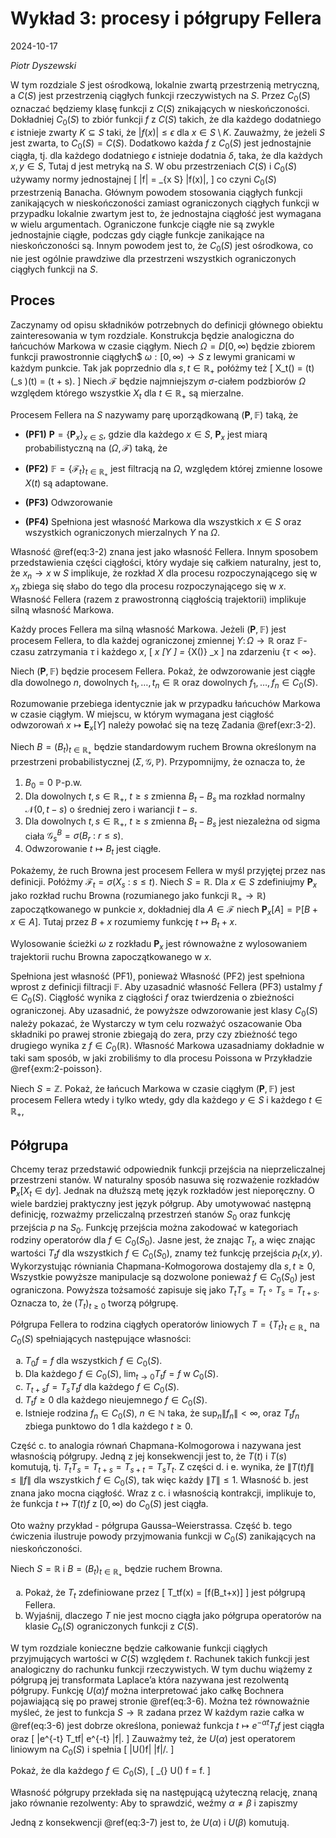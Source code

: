 # Wykład 3: procesy i półgrupy Fellera {-}

2024-10-17

*Piotr Dyszewski*

W tym rozdziale $S$ jest ośrodkową, lokalnie zwartą przestrzenią 
metryczną, a $C(S)$ jest przestrzenią ciągłych funkcji rzeczywistych na $S$.
Przez $C_0(S)$ oznaczać będziemy klasę funkcji z $C(S)$ znikających w nieskończoności. Dokładniej
$C_0(S)$ to zbiór funkcji $f$ z $C(S)$ takich, że dla każdego dodatniego $\epsilon$ istnieje zwarty
$K \subseteq S$ taki, że $|f(x)| \leq \epsilon$ dla $x \in S \setminus K$. 
Zauważmy, że jeżeli $S$ jest zwarta, to $C_0(S) = C(S)$. Dodatkowo każda
$f$ z $C_0(S)$ jest jednostajnie ciągła, tj. dla każdego dodatniego $\epsilon$ istnieje dodatnia $\delta$, 
taka, że dla każdych $x , y\in S$,
\begin{equation*}
	\mathrm{d}(x,y) < \delta \quad \Rightarrow \quad |f(x)-f(y)| <\epsilon.
\end{equation*}
Tutaj $\mathrm{d}$ jest metryką na $S$.
W obu przestrzeniach $C(S)$ i $C_0(S)$ używamy normy jednostajnej
\[
	\|f\| = \sup_{x \in S} |f(x)|,
\]
co czyni $C_0(S)$ przestrzenią Banacha. 
Głównym powodem stosowania ciągłych funkcji zanikających w 
nieskończoności zamiast ograniczonych ciągłych funkcji w przypadku lokalnie zwartym jest to, 
że jednostajna ciągłość jest wymagana w wielu argumentach. 
Ograniczone funkcje ciągłe nie są zwykle jednostajnie ciągłe, 
podczas gdy ciągłe funkcje zanikające na nieskończoności są. 
Innym powodem jest to, że $C_0(S)$ jest ośrodkowa, 
co nie jest ogólnie prawdziwe dla przestrzeni wszystkich ograniczonych ciągłych funkcji na $S$. 

## Proces {-}

Zaczynamy od opisu składników potrzebnych do definicji głównego obiektu zainteresowania w tym rozdziale. 
Konstrukcja będzie analogiczna do łańcuchów Markowa w czasie ciągłym.
Niech $\Omega = D[0, \infty)$ będzie zbiorem
funkcji prawostronnie ciągłych$ $\omega : [0, \infty) \to S$ z lewymi granicami w każdym punkcie.
Tak jak poprzednio dla $s, t \in \mathbb{R}_+$ połóżmy też
\[
	X_t(\omega) = \omega(t) \text{ oraz } (\theta_s \omega)(t) = \omega(t + s).
\]
Niech $\mathcal{F}$ będzie najmniejszym $\sigma$-ciałem podzbiorów $\Omega$ względem którego wszystkie $X_t$ dla $t \in \mathbb{R}_+$ są mierzalne.

:::{.definition #3-1}
Procesem Fellera na $S$ nazywamy parę uporządkowaną $(\mathbf{P}, \mathbb{F})$ taką, że

- **(PF1)** $\mathbf{P}=\{\mathbf{P}_x\}_{x \in S}$, gdzie dla każdego $x \in S$, $\mathbf{P}_x$ jest miarą probabilistyczną 
na $(\Omega, \mathcal{F})$ taką, że
\begin{equation}
\mathbf{P}_x[X_0 = x] = \mathbf{P}_x [\omega \: : \: \omega(0)=x] = 1.
(\#eq:3-1)
\end{equation}

- **(PF2)** $\mathbb{F}=\{\mathcal{F}_t\}_{t \in \mathbb{R}_+}$ jest filtracją na $\Omega$, 
względem której zmienne losowe $X(t)$ są adaptowane.

- **(PF3)** Odwzorowanie
\begin{equation}
x \mapsto \mathbf{E}_x \left[f(X_t) \right] \text{ jest w } C_0(S) 
\text{ dla wszystkich } f \in C_0(S) \text{ i } t \geq 0.
(\#eq:3-2)
\end{equation}

- **(PF4)** Spełniona jest własność Markowa
\begin{equation}
\mathbf{E}_x\left[Y \circ \theta_s \mid \mathcal{F}_s\right] = \mathbf{E}_{X(s)}\left[Y\right] \quad 
\mathbf{P}_x\text{-prawie wszędzie }
(\#eq:3-3)
\end{equation}
dla wszystkich $x \in S$ oraz wszystkich ograniczonych mierzalnych $Y$ na $\Omega$.
:::

Własność \@ref(eq:3-2) znana jest jako własność Fellera. 
Innym sposobem przedstawienia części ciągłości, który wydaje się całkiem naturalny, 
jest to, że $x_n \to x$ w $S$ implikuje, że rozkład $X$ dla procesu rozpoczynającego się w $x_n$ 
zbiega się słabo do tego dla procesu rozpoczynającego się w $x$. 
Własność Fellera (razem z prawostronną ciągłością trajektorii) implikuje silną własność Markowa.

:::{.theorem #3-3}
Każdy proces Fellera ma silną własność Markowa. Jeżeli $(\mathbf{P}, \mathbb{F})$ jest procesem Fellera,
to dla każdej ograniczonej zmiennej $Y \colon \Omega \to \mathbb{R}$ oraz $\mathbb{F}$-czasu zatrzymania $\tau$ 
i każdego $x$,
\[
    \mathbf{E}_x [Y \circ \theta_\tau \mid \mathcal{F}_\tau] = 
    \mathbf{E}_{X(\tau)} \left[ Y \right]\quad \text{prawie na pewno } \mathbf{P}_x 
\]
na zdarzeniu $\{\tau < \infty\}$.
:::


:::{.exercise #3-2} 
Niech $(\mathbf{P}, \mathbb{F})$ będzie procesem Fellera. 
Pokaż, że odwzorowanie 
\begin{equation}
    x \mapsto \mathbf{E}_x \left[ \prod_{j=1}^n f_j(X_{t_j}) \right]
    (\#eq:3-4)	
\end{equation}
jest ciągłe dla dowolnego $n$, dowolnych $t_1, \ldots, t_n \in \mathbb{R}$ 
oraz dowolnych $f_1, \ldots, f_n \in C_0(S)$.
:::

:::{.proof name="Twierdzenia \@ref(thm:3-3)"}
Rozumowanie przebiega identycznie jak w przypadku łańcuchów Markowa w czasie ciągłym. W miejscu, w którym
wymagana jest ciągłość odwzorowań $x \mapsto \mathbf{E}_x[Y]$ należy powołać się na tezę Zadania \@ref(exr:3-2).
:::

:::{.example}
Niech $B = (B_t)_{t \in \mathbb{R}_+}$ będzie standardowym ruchem Browna określonym na przestrzeni probabilistycznej
$(\Sigma, \mathcal{G}, \mathbb{P})$. Przypomnijmy, że oznacza to, że

1. $B_0=0$ $\mathbb{P}$-p.w.
2. Dla dowolnych $t,s \in \mathbb{R}_+$, $t\geq s$ zmienna $B_t-B_s$ ma rozkład normalny $\mathcal{N}(0,t-s)$ o średniej zero i wariancji $t-s$.
3. Dla dowolnych $t,s \in \mathbb{R}_+$, $t\geq s$ zmienna $B_t-B_s$ jest niezależna od sigma ciała
		$\mathcal{G}_s^B = \sigma(B_r \: : \: r \leq s)$.
4. Odwzorowanie $t \mapsto B_t$ jest ciągłe.


Pokażemy, że ruch Browna jest procesem Fellera w myśl przyjętej przez nas definicji. 
Połóżmy $\mathcal{F}_t = \sigma(X_s \: : \: s \leq t)$.
Niech $S = \mathbb{R}$. Dla $x \in S$ zdefiniujmy $\mathbf{P}_x$ jako rozkład ruchu 
Browna (rozumianego jako funkcji $\mathbb{R}_+ \to \mathbb{R}$)
zapoczątkowanego w punkcie $x$, dokładniej
dla $A \in \mathcal{F}$ niech $\mathbf{P}_x[A] = \mathbb{P}[B+x \in A]$. 
Tutaj przez $B+x$ rozumiemy funkcję $t \mapsto B_t+x$.

<script src="JAVA/brown.js"></script>
<div id="p5-container-brown">
Wylosowanie ścieżki $\omega$ z rozkładu $\mathbf{P}_x$ jest równoważne z wylosowaniem
trajektorii ruchu Browna zapoczątkowanego w $x$.
</div>

Spełniona jest własność (PF1), ponieważ
\begin{equation*}
	\mathbf{P}_x[X_0=x] = \mathbb{P}[B_0+x=x]=1.
\end{equation*}
Własność (PF2) jest spełniona wprost z definicji filtracji $\mathbb{F}$. Aby uzasadnić własność Fellera (PF3) ustalmy $f \in C_0(S)$.
Ciągłość
\begin{equation*}
	x \mapsto \mathbf{E}_x\left[ f(X_t) \right] = \mathbb{E}[f(B_t+x)]
\end{equation*}
wynika z ciągłości $f$ oraz twierdzenia o zbieżności ograniczonej. Aby uzasadnić, że powyższe odwzorowanie jest 
klasy $C_0(S)$ należy pokazać, że
\begin{equation*}
	\lim_{|x| \to \infty} \mathbf{E}_x[f(X_t)] =0.
\end{equation*}
Wystarczy w tym celu rozważyć oszacowanie
\begin{equation*}
	\left|\mathbb{E}[f(B_t+x)]\right| \leq \|f \| \mathbb{P}[|B_t| >|x|/2] + \sup_{|y| >|x|/2}|f(y)|.
\end{equation*}
Oba składniki po prawej stronie zbiegają do zera, przy czy zbieżność tego drugiego wynika z $f \in C_0(\mathbb{R})$.
Własność Markowa uzasadniamy dokładnie w taki sam sposób, w jaki zrobiliśmy to dla procesu 
Poissona w Przykładzie \@ref{exm:2-poisson}. 
:::

:::{.exercise #3-8}
Niech $S=\mathbb{Z}$. Pokaż, że łańcuch Markowa w czasie ciągłym 
$(\mathbf{P}, \mathbb{F})$ jest procesem Fellera wtedy i tylko wtedy, gdy dla każdego 
$y \in S$ i każdego $t \in \mathbb{R}_+$,
\begin{equation*}
	\lim_{|x| \to \infty} \mathbf{P}_x[X_t=y]=0.
\end{equation*}
:::


## Półgrupa {-}
	
Chcemy teraz przedstawić odpowiednik funkcji przejścia na 
nieprzeliczalnej przestrzeni stanów. W naturalny sposób nasuwa się
rozważenie rozkładów $\mathbf{P}_x[X_t \in \mathrm{d} y]$. 
Jednak na dłuższą metę język rozkładów jest nieporęczny. 
O wiele bardziej praktyczny jest język półgrup. 
Aby umotywować następną definicję, rozważmy przeliczalną przestrzeń stanów $S_0$ 
oraz funkcję przejścia $p$
na $S_0$. 
Funkcję przejścia można zakodować w 
kategoriach rodziny operatorów
\begin{equation}
T_tf(x) = \sum_{y\in S_0} p_t(x, y)f(y),
(\#eq:3-5)
\end{equation}
dla $f \in C_0(S_0)$. 
Jasne jest, że znając $T_t$, a więc znając 
wartości $T_tf$ dla wszystkich $f \in C_0(S_0)$, 
znamy też funkcję przejścia $p_t(x,y)$.
Wykorzystując równiania Chapmana-Kołmogorowa dostajemy dla $s,t\geq 0$,
\begin{multline*}
T_{s+t} f(x) = \sum_{y \in S_0} p_{t+s}(x,y) f(y) 
= \sum_{y \in S_0} \sum_{z \in S_0} p_t(x,z)p_s(z,y)f(y) \\
\sum_{z \in S_0} p_t(x,z)\sum_{y\in S_0}p_s(z,y)f(y) 
=\sum_{z \in S_0} p_t(x,z) (T_sf)(z) = T_t(T_s(f))(x).
\end{multline*}
Wszystkie powyższe manipulacje są dozwolone 
ponieważ $f \in C_0(S_0)$ jest ograniczona. 
Powyższa tożsamość zapisuje się jako
$T_t T_s = T_t\circ T_s = T_{t+s}$. 
Oznacza to, że $(T_{t})_{t \geq 0}$ tworzą półgrupę. 

:::{.definition #3-1}
Półgrupa Fellera to rodzina ciągłych operatorów liniowych 
$T=\{T_t\}_{t \in \mathbb{R}_+}$ na $C_0(S)$ spełniających następujące własności:

a. $T_0f = f$ dla wszystkich $f \in C_0(S)$.
b. Dla każdego $f \in C_0(S)$, $\lim_{t \to 0} T_tf = f$ w $C_0(S)$.
c. $T_{t+s}f = T_sT_tf$ dla każdego $f \in C_0(S)$.
d. $T_tf \geq 0$ dla każdego nieujemnego $f \in C_0(S)$.
e. Istnieje rodzina $f_n \in C_0(S)$, $n\in \mathbb{N}$ taka, że $\sup_n \|f_n\| < \infty$, 
oraz $T_tf_n$ zbiega punktowo do $1$ dla każdego $t \geq 0$.
:::

Część c. to analogia równań Chapmana-Kolmogorowa i 
nazywana jest własnością półgrupy. 
Jedną z jej konsekwencji jest to, że $T(t)$ i $T(s)$ komutują, 
tj. $T_tT_s=T_{t+s}=T_{s+t}=T_sT_t$. 
Z części d. i e. wynika, że $\|T(t)f\| \leq \|f\|$ 
dla wszystkich $f \in C_0(S)$, 
tak więc każdy $\|T\|\leq 1$. 
Własność b. jest znana jako mocna ciągłość. 
Wraz z c. i własnością kontrakcji, implikuje to, 
że funkcja 
$t \mapsto T(t)f$ z $[0, \infty)$ do $C_0(S)$ 
jest ciągła.

Oto ważny przykład - półgrupa Gaussa–Weierstrassa. 
Część b. tego ćwiczenia ilustruje powody przyjmowania 
funkcji w $C_0(S)$ zanikających na nieskończoności.

:::{.exercise #3-5} 
Niech $S = \mathbb{R}$ i $B=(B_t)_{t \in \mathbb{R}_+}$ będzie ruchem Browna.

a. Pokaż, że $T_t$ zdefiniowane przez
\[
T_tf(x) = \mathbb{E} [f(B_t+x)]
\]
jest półgrupą Fellera.
b. Wyjaśnij, dlaczego $T$ nie jest mocno ciągła jako półgrupa operatorów na klasie $C_b(S)$ ograniczonych
funkcji z $C(S)$.
:::

W tym rozdziale konieczne będzie całkowanie funkcji ciągłych 
przyjmujących wartości w $C(S)$ względem $t$. 
Rachunek takich funkcji jest analogiczny do rachunku funkcji rzeczywistych. 
W tym duchu wiążemy z półgrupą 
jej transformata Laplace'a
\begin{equation}
U(\alpha)f = \int_0^\infty e^{-\alpha t} T_tf \, \mathrm{d} t, \quad \alpha > 0,
(\#eq:3-6)
\end{equation}
która nazywana jest rezolwentą półgrupy. 
Funkcję $U(\alpha)f$ można interpretować jako całkę Bochnera pojawiającą się po prawej stronie 
\@ref(eq:3-6). 
Można też równoważnie myśleć, że jest to funkcja $S \to \mathbb{R}$ 
zadana przez
\begin{equation*}
U(\alpha)f(x) = \int_0^\infty e^{-\alpha t} T_tf(x) \, \mathrm{d} t, \quad x \in S.
\end{equation*}
W każdym razie całka w \@ref(eq:3-6) jest dobrze określona, 
ponieważ funkcja $t \mapsto e^{-\alpha t} T_tf$ jest ciągła oraz
\[
\|e^{-\alpha t} T_tf\| \leq e^{-\alpha t} \|f\|.
\]
Zauważmy też, że $U(\alpha)$ jest operatorem liniowym na $C_0(S)$ i spełnia
\[
\|U(\alpha)f\| \leq  \|f\|/\alpha.
\]


:::{.exercise #3-9} 
Pokaż, że dla każdego $f \in C_0(S)$,
\[
\lim_{\alpha \to \infty} \alpha U(\alpha) f = f.
\]
:::

Własność półgrupy przekłada się na następującą użyteczną relację, znaną jako równanie rezolwenty:
\begin{equation}
U(\alpha) - U(\beta) = (\beta - \alpha) U(\alpha) U(\beta).
(\#eq:3-7)
\end{equation}
Aby to sprawdzić, weźmy $\alpha \neq \beta$ i zapiszmy
\begin{multline}
U(\alpha) U(\beta) f 
= \int_0^\infty e^{-\alpha t} T_t U(\beta) f \, \mathrm{d} t
= \int_0^\infty e^{-\alpha t} \left( \int_0^\infty e^{-\beta s} T_t T_s f \, \mathrm{d} s \right) \mathrm{d} t\\
= \int_0^\infty   \int_0^r e^{-\alpha t} e^{-\beta (r-t)} \, \mathrm{d} t  T_r f\mathrm{d} r
= \int_0^\infty  \frac{e^{-\alpha r} - e^{-\beta r}}{\beta - \alpha} T_r f \mathrm{d} r.
(\#eq:3-8)
\end{multline}

Jedną z konsekwencji \@ref(eq:3-7) jest to, że $U(\alpha)$ i $U(\beta)$ komutują.
